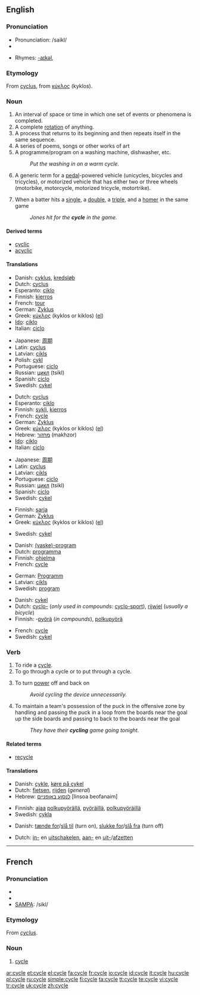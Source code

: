 {{wikipedia}}
==English==

===Pronunciation===
* Pronunciation: /saikl/
*{{audio|en-us-cycle.ogg|Audio (US)}}

* Rhymes: [[Rhymes:English:-aɪkəl|-aɪkəl]],

===Etymology===
From {{LL.}} [[cyclus]], from {{AGr.}} [[κύκλος]] (kyklos).

===Noun===
{{en-noun}}

# An interval of space or time in which one set of events or phenomena is completed.
# A complete [[rotation]] of anything.
# A process that returns to its beginning and then repeats itself in the same sequence.
# A series of poems, songs or other works of art
# A programme/program on a washing machine, dishwasher, etc.
#: ''Put the washing in on a warm cycle.''
# A generic term for a [[pedal]]-powered vehicle (unicycles, bicycles and tricycles), or motorized vehicle that has either two or three wheels (motorbike, motorcycle, motorized tricycle, motortrike).
# {{baseball}} When a batter hits a [[single]], a [[double]], a [[triple]], and a [[homer]] in the same game
#: ''Jones hit for the '''cycle''' in the game.''

====Derived terms====
* [[cyclic]]
* [[acyclic]]

====Translations====
{{trans-top|complete rotation}}
*Danish: [[cyklus]], [[kredsløb]]
*Dutch: [[cyclus]] {{m}}
*Esperanto: [[ciklo]]
*Finnish: [[kierros]]
*French: [[tour]] {{m}}
*German: [[Zyklus]] {{m}}
*Greek: [[κύκλος]] (kyklos or kiklos) {{m}} ([[:el:Κύκλος|el]])
*[[Ido]]: [[ciklo]] {{m}}
*Italian: [[ciclo]] {{m}}
{{trans-mid}}
*Japanese: [[周期]] <!--()-->
*Latin: [[cyclus]] {{m}}
*Latvian: [[cikls]] {{m}}
*Polish: [[cykl]] {{m}}
*Portuguese: [[ciclo]] {{m}}
*Russian: [[цикл]] (tsikl)
*Spanish: [[ciclo]] {{m}}
*Swedish: [[cykel]] {{c}}
{{trans-bottom}}

{{trans-top|process}}
*Dutch: [[cyclus]] {{m}}
*Esperanto: [[ciklo]]
*Finnish: [[sykli]], [[kierros]]
*French: [[#French|cycle]] {{m}}
*German: [[Zyklus]] {{m}}
*Greek: [[κύκλος]] (kyklos or kiklos) {{m}} ([[:el:Κύκλος|el]])
*Hebrew: [[מחזור]] (makhzor) {{m}}
*[[Ido]]: [[ciklo]] {{m}}
*Italian: [[ciclo]] {{m}}
{{trans-mid}}
*Japanese: [[周期]]<!-- ()-->
*Latin: [[cyclus]] {{m}}
*Latvian: [[cikls]] {{m}}
*Portuguese: [[ciclo]] {{m}}
*Russian: [[цикл]] (tsikl)
*Spanish: [[ciclo]] {{m}}
*Swedish: [[cykel]] {{c}}
{{trans-bottom}}

{{trans-top|series of poems etc.}}
*Finnish: [[sarja]]
*German: [[Zyklus]] {{m}}
*Greek: [[κύκλος]] (kyklos or kiklos) {{m}} ([[:el:Κύκλος|el]])
{{trans-mid}}
*Swedish: [[cykel]] {{c}}
{{trans-bottom}}

{{trans-top|program on a washing machine}}
*Danish: [[(vaske)-program]]
*Dutch: [[programma]] {{n}}
*Finnish: [[ohjelma]]
*French: [[#French|cycle]] {{m}}
{{trans-mid}}
*German: [[Programm]] {{n}}
*Latvian: [[cikls]] {{m}}
*Swedish: [[program]] {{n}}
{{trans-bottom}}

{{trans-top|vehicle}}
*Danish: [[cykel]]
*Dutch: [[cyclo-]] (''only used in compounds'': [[cyclo-sport]]), [[rijwiel]] {{n}} (''usually a bicycle'')
*Finnish: -[[pyörä]] (''in compounds''), [[polkupyörä]]
{{trans-mid}}
*French: [[#French|cycle]] {{m}}
*Swedish: [[cykel]] {{c}}
{{trans-bottom}}

===Verb===
{{en-verb|cycl|ing}}

# To ride a [[#Noun|cycle]].
# To go through a cycle or to put through a cycle.
# {{electronics}} To turn [[power]] off and back on
#: ''Avoid cycling the device unnecessarily.''
# {{icehockey}} To maintain a team's possession of the puck in the offensive zone by handling and passing the puck in a loop from the boards near the goal up the side boards and passing to back to the boards near the goal
#: ''They have their '''cycling''' game going tonight.''

====Related terms====
*[[recycle]]

====Translations====
{{trans-top|to ride a cycle}}
*Danish: [[cykle]], [[køre på cykel]]
*Dutch: [[fietsen]], [[rijden]] (''general'')
*Hebrew: [[לנסוע באופניים]] [linsoa beofanaim]
{{trans-mid}}
*Finnish: [[ajaa]] [[polkupyörä]]llä, [[pyöräillä]], [[polkupyöräillä]]
*Swedish: [[cykla]]
{{trans-bottom}}

{{trans-top|to go through a cycle or to put through a cycle}}
{{trans-mid}}
{{trans-bottom}}

{{trans-top|to turn power off and back on}}
*Danish: [[tænde for]]/[[slå til]] (turn on), [[slukke for]]/[[slå fra]] (turn off)
{{trans-mid}}
*Dutch: [[inschakelen|in-]] en [[uitschakelen]], [[aanzetten|aan-]] en [[uitzetten|uit-]]/[[afzetten]]
{{trans-bottom}}

----

==French==

===Pronunciation===
*{{audio|Fr-cycle.ogg|audio}}
*{{IPA|/sikl/}}
*[[w:SAMPA|SAMPA]]: /sikl/

===Etymology===
From {{LL.}} ''[[cyclus]]''.

===Noun===
{{fr-noun|m}}

# [[#English|cycle]]

[[ar:cycle]]
[[et:cycle]]
[[el:cycle]]
[[fa:cycle]]
[[fr:cycle]]
[[io:cycle]]
[[id:cycle]]
[[it:cycle]]
[[hu:cycle]]
[[pl:cycle]]
[[ru:cycle]]
[[simple:cycle]]
[[fi:cycle]]
[[ta:cycle]]
[[tt:cycle]]
[[te:cycle]]
[[vi:cycle]]
[[tr:cycle]]
[[uk:cycle]]
[[zh:cycle]]